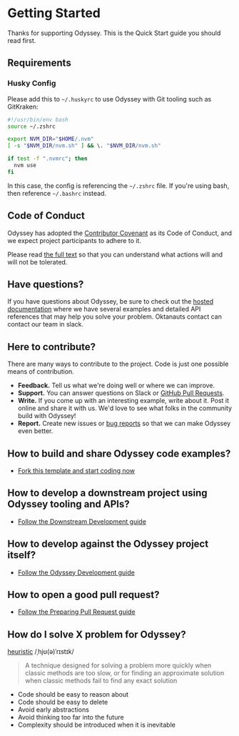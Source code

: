 
<Meta title="Contributing/Getting Started" />

# Getting Started

Thanks for supporting Odyssey. This is the Quick Start guide you should read first.

## Requirements

### Husky Config

Please add this to `~/.huskyrc` to use Odyssey with Git tooling such as GitKraken:

```bash
#!/usr/bin/env bash
source ~/.zshrc

export NVM_DIR="$HOME/.nvm"
[ -s "$NVM_DIR/nvm.sh" ] && \. "$NVM_DIR/nvm.sh"

if test -f ".nvmrc"; then
  nvm use
fi
```

In this case, the config is referencing the `~/.zshrc` file. If you're using bash, then reference `~/.bashrc` instead.

## Code of Conduct

Odyssey has adopted the [Contributor Covenant](https://www.contributor-covenant.org/) as its Code of Conduct, and we expect project participants to adhere to it.

Please read [the full text](https://github.com/okta/odyssey/blob/ceb6623be45782ce22693cf761b833cc5ca77dec/CODE_OF_CONDUCT.md) so that you can understand what actions will and will not be tolerated.

## Have questions?

If you have questions about Odyssey, be sure to check out the [hosted documentation](https://odyssey.okta.design) where we have several examples and detailed API references that may help you solve your problem. Oktanauts
contact can contact our team in slack.

## Here to contribute?

There are many ways to contribute to the project. Code is just one possible means of contribution.

- **Feedback.** Tell us what we're doing well or where we can improve.
- **Support.** You can answer questions on Slack or [GitHub Pull Requests](https://github.com/okta/odyssey/pulls).
- **Write.** If you come up with an interesting example, write about it. Post it online and share it with us. We'd love to see what folks in the community build with Odyssey!
- **Report.** Create new issues or [bug reports](https://github.com/okta/odyssey/issues/new/choose) so that we can make Odyssey even better.

## How to build and share Odyssey code examples?

- [Fork this template and start coding now](https://codesandbox.io/s/okta-odyssey-react-oiy1iy)

## How to develop a downstream project using Odyssey tooling and APIs?

- [Follow the Downstream Development guide](https://odyssey.okta.design/?path=/story/guidelines-downstream-development--page)

## How to develop against the Odyssey project itself?

- [Follow the Odyssey Development guide](https://odyssey.okta.design/?path=/story/contributing-odyssey-development--page)

## How to open a good pull request?

- [Follow the Preparing Pull Request guide](https://odyssey.okta.design/?path=/story/contributing-preparing-a-pull-request--page)

## How do I solve X problem for Odyssey?

[heuristic](<https://en.wikipedia.org/wiki/Heuristic_(computer_science)>)
/ˌhjʊ(ə)ˈrɪstɪk/

> A technique designed for solving a problem more quickly when classic methods are too slow, or for finding an approximate solution when classic methods fail to find any exact solution

- Code should be easy to reason about
- Code should be easy to delete
- Avoid early abstractions
- Avoid thinking too far into the future
- Complexity should be introduced when it is inevitable
